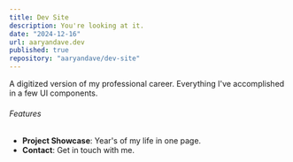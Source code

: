 ```yaml
---
title: Dev Site
description: You're looking at it.
date: "2024-12-16"
url: aaryandave.dev
published: true
repository: "aaryandave/dev-site"
---
```


A digitized version of my professional career. Everything I've accomplished in a few UI components.

###### Features

- **Project Showcase**: Year's of my life in one page.
- **Contact**: Get in touch with me.